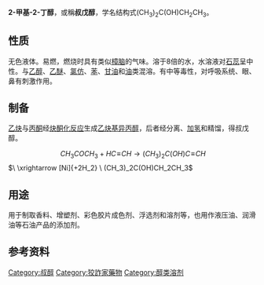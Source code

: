 {{Chembox
| Verifiedfields = changed
| verifiedrevid = 477214097
| ImageFile = 2-Methyl-2-butanol FormulaV1-Seite001.svg
| ImageFile_Ref = {{chemboximage|correct|??}}
| ImageSize = 150
| ImageName = 2-甲基-2-丁醇的立体结构式
| ImageFile2 = 2-Methyl-2-butanol-3D-balls.png
| ImageSize2 = 100
| ImageName2 = 2-甲基-2-丁醇的空间填充模型
| PIN = 2-Methyl-2-butanol<ref name="PubChem" />
| SystematicName = 2-Methylbutan-2-ol<ref name="PubChem">{{Cite web | title = tert-Amyl alcohol - Compound Summary | url = http://pubchem.ncbi.nlm.nih.gov/summary/summary.cgi?cid=6405&loc=ec_rcs | work = PubChem Compound | publisher = National Center for Biotechnology Information | accessdate = 2011-12-13 | location = USA | date = 26 March 2005 | at = Identification and Related Records | archive-date = 2012-10-03 | archive-url = https://web.archive.org/web/20121003073136/http://pubchem.ncbi.nlm.nih.gov/summary/summary.cgi?cid=6405&loc=ec_rcs | dead-url = no }}</ref>
| OtherNames = 叔戊醇，二甲基乙基原醇
| Section1 = {{Chembox Identifiers
|  CASNo = 75-85-4
|  CASNo_Ref = {{cascite|correct|CAS}}
|  PubChem = 6405
|  PubChem_Ref = {{Pubchemcite|correct|Pubchem}}
|  ChemSpiderID = 6165
|  ChemSpiderID_Ref = {{chemspidercite|correct|chemspider}}
|  UNII_Ref = {{fdacite|correct|FDA}}
|  UNII = 69C393R11Z
|  EINECS = 200-908-9
|  UNNumber = 1105
|  KEGG = D02931
|  KEGG_Ref = {{keggcite|changed|kegg}}
|  MeSHName = tert-amyl+alcohol
|  SMILES = CCC(C)(C)O
|  ChEMBL = 44658
|  ChEMBL_Ref = {{ebicite|correct|EBI}}
|  RTECS = SC0175000
|  Beilstein = 1361351
|  StdInChI = 1S/C5H12O/c1-4-5(2,3)6/h6H,4H2,1-3H3
|  StdInChI_Ref = {{stdinchicite|correct|chemspider}}
|  StdInChIKey = MSXVEPNJUHWQHW-UHFFFAOYSA-N
|  StdInChIKey_Ref = {{stdinchicite|correct|chemspider}}
}}
| Section2 = {{Chembox Properties
|  C = 5
|  H = 12
|  O = 1
|  ExactMass = 88.088815006 g mol<sup>−1</sup>
|  Appearance = 无色液体
|  Odor = 樟脑味
|  Density = 805 mg cm<sup>−3</sup>
|  MeltingPtK = 264
|  BoilingPtKL = 374
|  BoilingPtKH = 376
|  Solubility = 120 g dm<sup>−3</sup>
|  LogP = 1.095
|  VaporPressure = 1.6 kPa (20 °C)
|  RefractIndex = 1.405
}}
| Section3 = {{Chembox Thermochemistry
|  DeltaHf = −380.0–−379.0 kJ mol<sup>−1</sup>
|  DeltaHc = −3.3036–−3.3026 MJ mol<sup>−1</sup>
|  Entropy = 229.3 J K<sup>−1</sup> mol<sup>−1</sup>
}}
| Section4 = {{Chembox Hazards
|  ExternalMSDS = [http://hazard.com/msds/mf/baker/baker/files/a6408.htm hazard.com]
|  GHSPictograms = {{GHS flame}} {{GHS exclamation mark}}
|  GHSSignalWord = '''危险'''
|  EUIndex = 603-007-00-2
|  EUClass = {{Hazchem F}} {{Hazchem Xn}}
|  HPhrases = {{H-phrases|225|315|332|335}}
|  PPhrases = {{P-phrases|210|261}}
|  RPhrases = {{R11}}, {{R20}}, {{R37/38}}
|  SPhrases = {{S2}}, {{S46}}
|  NFPA-H = 1
|  NFPA-F = 3
|  NFPA-R = 0
|  FlashPt = 19 °C；24 °C (开杯)
|  Autoignition = 437 °C
|  ExploLimits = 9%
}}
}}
'''2-甲基-2-丁醇'''，或稱'''叔戊醇'''，学名结构式(CH<sub>3</sub>)<sub>2</sub>C(OH)CH<sub>2</sub>CH<sub>3</sub>。

==性质==
无色液体。易燃，燃烧时具有类似[[樟脑|樟脑]]的气味。溶于8倍的水，水溶液对[[石蕊|石蕊]]呈中性。与[[乙醇|乙醇]]、[[乙醚|乙醚]]、[[氯仿|氯仿]]、[[苯|苯]]、[[甘油|甘油]]和[[油|油]]类混溶。有中等毒性，对呼吸系统、眼、鼻有刺激作用。

==制备==
[[乙炔|乙炔]]与[[丙酮|丙酮]]经[[炔酮化反应|炔酮化反应]]生成[[乙炔基异丙醇|乙炔基异丙醇]]，后者经分离、[[加氢|加氢]]和精馏，得叔戊醇。
:<math>\ CH_3COCH_3+HC \! \equiv \! CH\rightarrow (CH_3)_2C(OH)C\! \equiv \! CH </math><math> \ \xrightarrow [Ni]{+2H_2} \ (CH_3)_2C(OH)CH_2CH_3</math>

==用途==
用于制取香料、增塑剂、彩色胶片成色剂、浮选剂和溶剂等，也用作液压油、润滑油等石油产品的添加剂。

==参考资料==
{{reflist}}

{{醇}}
{{Hypnotics and sedatives}}

[[Category:叔醇|Category:叔醇]]
[[Category:狡詐家藥物|Category:狡詐家藥物]]
[[Category:醇类溶剂|Category:醇类溶剂]]